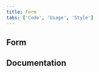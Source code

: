 ```yaml
---
title: Form
tabs: ['Code', 'Usage', 'Style']
---
```


## Form

<ComponentCode
  name="Form"
  component="form"
  variation="form"
  hasReactVersion
  hasVueVersion="form--default"
  codepen="oOxxRP"></ComponentCode>

## Documentation

<ComponentDocs component="form"></ComponentDocs>
